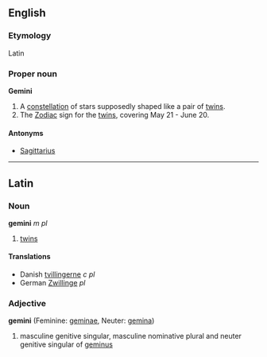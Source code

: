 ==English==
===Etymology===
Latin

===Proper noun===
'''Gemini'''

# A [[constellation]] of stars supposedly shaped like a pair of [[twins]].
# The [[Zodiac]] sign for the [[twins]], covering May 21 - June 20.

====Antonyms====
*[[Sagittarius]]

----

==Latin==
===Noun===
'''gemini''' ''m pl''

#[[twins]]

====Translations====
*Danish [[tvillingerne]] ''c pl''
*German [[Zwillinge]] ''pl''

===Adjective===
'''gemini''' (Feminine: [[geminae]], Neuter: [[gemina]])

#masculine genitive singular, masculine nominative plural and neuter genitive singular of [[geminus]]